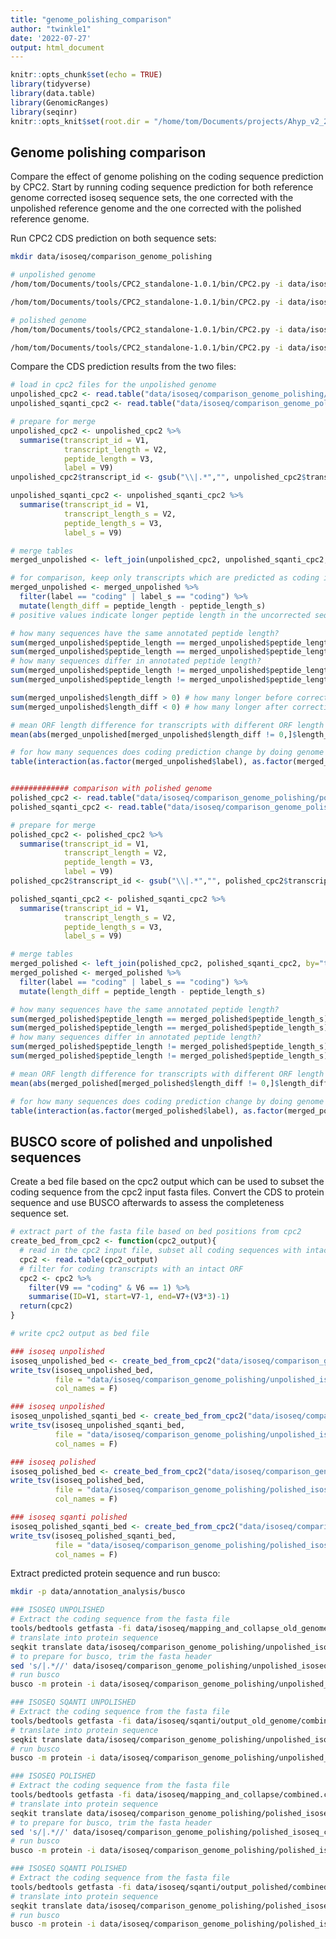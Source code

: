 ```yaml
---
title: "genome_polishing_comparison"
author: "twinkle1"
date: '2022-07-27'
output: html_document
---
```


```r
knitr::opts_chunk$set(echo = TRUE)
library(tidyverse)
library(data.table)
library(GenomicRanges)
library(seqinr)
knitr::opts_knit$set(root.dir = "/home/tom/Documents/projects/Ahyp_v2_2_publication/")
```

## Genome polishing comparison

Compare the effect of genome polishing on the coding sequence prediction by CPC2. Start by running coding sequence prediction for both reference genome corrected isoseq sequence sets, the one corrected with the unpolished reference genome and the one corrected with the polished reference genome.

Run CPC2 CDS prediction on both sequence sets:

```bash
mkdir data/isoseq/comparison_genome_polishing

# unpolished genome
/hom/tom/Documents/tools/CPC2_standalone-1.0.1/bin/CPC2.py -i data/isoseq/sqanti/output_old_genome/combined.collapsed.min_fl_2.filtered.underscore_corrected.fasta --ORF -o data/isoseq/comparison_genome_polishing/unpolished_isoseq_sqanti_cpc2

/hom/tom/Documents/tools/CPC2_standalone-1.0.1/bin/CPC2.py -i data/isoseq/mapping_and_collapse_old_genome/combined.collapsed.min_fl_2.filtered.rep.fa --ORF -o data/isoseq/comparison_genome_polishing/unpolished_isoseq_cpc2

# polished genome
/hom/tom/Documents/tools/CPC2_standalone-1.0.1/bin/CPC2.py -i data/isoseq/sqanti/output_polished/combined.collapsed.min_fl_2.filtered_corrected.fasta --ORF -o data/isoseq/comparison_genome_polishing/polished_isoseq_sqanti_cpc2

/hom/tom/Documents/tools/CPC2_standalone-1.0.1/bin/CPC2.py -i data/isoseq/mapping_and_collapse/combined.collapsed.min_fl_2.filtered.rep.fa --ORF -o data/isoseq/comparison_genome_polishing/polished_isoseq_cpc2
```


Compare the CDS prediction results from the two files:

```r
# load in cpc2 files for the unpolished genome
unpolished_cpc2 <- read.table("data/isoseq/comparison_genome_polishing/unpolished_isoseq_cpc2.txt")
unpolished_sqanti_cpc2 <- read.table("data/isoseq/comparison_genome_polishing/unpolished_isoseq_sqanti_cpc2.txt")

# prepare for merge
unpolished_cpc2 <- unpolished_cpc2 %>%
  summarise(transcript_id = V1,
            transcript_length = V2,
            peptide_length = V3,
            label = V9)
unpolished_cpc2$transcript_id <- gsub("\\|.*","", unpolished_cpc2$transcript_id)

unpolished_sqanti_cpc2 <- unpolished_sqanti_cpc2 %>%
  summarise(transcript_id = V1,
            transcript_length_s = V2,
            peptide_length_s = V3,
            label_s = V9)

# merge tables
merged_unpolished <- left_join(unpolished_cpc2, unpolished_sqanti_cpc2, by="transcript_id")

# for comparison, keep only transcripts which are predicted as coding in at least one dataset
merged_unpolished <- merged_unpolished %>%
  filter(label == "coding" | label_s == "coding") %>%
  mutate(length_diff = peptide_length - peptide_length_s)
# positive values indicate longer peptide length in the uncorrected sequences, negative values indicate longer corrected peptide length

# how many sequences have the same annotated peptide length?
sum(merged_unpolished$peptide_length == merged_unpolished$peptide_length_s)
sum(merged_unpolished$peptide_length == merged_unpolished$peptide_length_s)/nrow(merged_unpolished) # percentage
# how many sequences differ in annotated peptide length?
sum(merged_unpolished$peptide_length != merged_unpolished$peptide_length_s)
sum(merged_unpolished$peptide_length != merged_unpolished$peptide_length_s)/nrow(merged_unpolished) # percentage

sum(merged_unpolished$length_diff > 0) # how many longer before correction
sum(merged_unpolished$length_diff < 0) # how many longer after correction

# mean ORF length difference for transcripts with different ORF length predictions
mean(abs(merged_unpolished[merged_unpolished$length_diff != 0,]$length_diff))

# for how many sequences does coding prediction change by doing genome correction?
table(interaction(as.factor(merged_unpolished$label), as.factor(merged_unpolished$label_s)))


############# comparison with polished genome
polished_cpc2 <- read.table("data/isoseq/comparison_genome_polishing/polished_isoseq_cpc2.txt")
polished_sqanti_cpc2 <- read.table("data/isoseq/comparison_genome_polishing/polished_isoseq_sqanti_cpc2.txt")

# prepare for merge
polished_cpc2 <- polished_cpc2 %>%
  summarise(transcript_id = V1,
            transcript_length = V2,
            peptide_length = V3,
            label = V9)
polished_cpc2$transcript_id <- gsub("\\|.*","", polished_cpc2$transcript_id)

polished_sqanti_cpc2 <- polished_sqanti_cpc2 %>%
  summarise(transcript_id = V1,
            transcript_length_s = V2,
            peptide_length_s = V3,
            label_s = V9)

# merge tables
merged_polished <- left_join(polished_cpc2, polished_sqanti_cpc2, by="transcript_id")
merged_polished <- merged_polished %>%
  filter(label == "coding" | label_s == "coding") %>%
  mutate(length_diff = peptide_length - peptide_length_s)

# how many sequences have the same annotated peptide length?
sum(merged_polished$peptide_length == merged_polished$peptide_length_s)
sum(merged_polished$peptide_length == merged_polished$peptide_length_s)/nrow(merged_polished)
# how many sequences differ in annotated peptide length?
sum(merged_polished$peptide_length != merged_polished$peptide_length_s)
sum(merged_polished$peptide_length != merged_polished$peptide_length_s)/nrow(merged_polished)

# mean ORF length difference for transcripts with different ORF length predictions
mean(abs(merged_polished[merged_polished$length_diff != 0,]$length_diff))

# for how many sequences does coding prediction change by doing genome correction?
table(interaction(as.factor(merged_polished$label), as.factor(merged_polished$label_s)))
```


## BUSCO score of polished and unpolished sequences

Create a bed file based on the cpc2 output which can be used to subset the coding sequence from the cpc2 input fasta files. Convert the CDS to protein sequence and use BUSCO afterwards to assess the completeness sequence set.

```r
# extract part of the fasta file based on bed positions from cpc2
create_bed_from_cpc2 <- function(cpc2_output){
  # read in the cpc2 input file, subset all coding sequences with intact ORF, then convert to bed
  cpc2 <- read.table(cpc2_output)
  # filter for coding transcripts with an intact ORF
  cpc2 <- cpc2 %>%
    filter(V9 == "coding" & V6 == 1) %>%
    summarise(ID=V1, start=V7-1, end=V7+(V3*3)-1)
  return(cpc2)
}

# write cpc2 output as bed file

### isoseq unpolished
isoseq_unpolished_bed <- create_bed_from_cpc2("data/isoseq/comparison_genome_polishing/unpolished_isoseq_cpc2.txt") 
write_tsv(isoseq_unpolished_bed, 
          file = "data/isoseq/comparison_genome_polishing/unpolished_isoseq_cpc2.bed",
          col_names = F)

### isoseq unpolished
isoseq_unpolished_sqanti_bed <- create_bed_from_cpc2("data/isoseq/comparison_genome_polishing/unpolished_isoseq_sqanti_cpc2.txt") 
write_tsv(isoseq_unpolished_sqanti_bed, 
          file = "data/isoseq/comparison_genome_polishing/unpolished_isoseq_sqanti_cpc2.bed",
          col_names = F)

### isoseq polished
isoseq_polished_bed <- create_bed_from_cpc2("data/isoseq/comparison_genome_polishing/polished_isoseq_cpc2.txt") 
write_tsv(isoseq_polished_bed, 
          file = "data/isoseq/comparison_genome_polishing/polished_isoseq_cpc2.bed",
          col_names = F)

### isoseq sqanti polished
isoseq_polished_sqanti_bed <- create_bed_from_cpc2("data/isoseq/comparison_genome_polishing/polished_isoseq_sqanti_cpc2.txt") 
write_tsv(isoseq_polished_sqanti_bed, 
          file = "data/isoseq/comparison_genome_polishing/polished_isoseq_sqanti_cpc2.bed",
          col_names = F)
```

Extract predicted protein sequence and run busco:

```bash
mkdir -p data/annotation_analysis/busco

### ISOSEQ UNPOLISHED
# Extract the coding sequence from the fasta file
tools/bedtools getfasta -fi data/isoseq/mapping_and_collapse_old_genome/combined.collapsed.min_fl_2.filtered.rep.fa -fo data/isoseq/comparison_genome_polishing/unpolished_isoseq_cds.fasta -bed data/isoseq/comparison_genome_polishing/unpolished_isoseq_cpc2.bed
# translate into protein sequence
seqkit translate data/isoseq/comparison_genome_polishing/unpolished_isoseq_cds.fasta > data/isoseq/comparison_genome_polishing/unpolished_isoseq_cds.faa
# to prepare for busco, trim the fasta header
sed 's/|.*//' data/isoseq/comparison_genome_polishing/unpolished_isoseq_cds.faa > data/isoseq/comparison_genome_polishing/unpolished_isoseq_cds_fixed.faa
# run busco
busco -m protein -i data/isoseq/comparison_genome_polishing/unpolished_isoseq_cds_fixed.faa -o unpolished_isoseq_cds -l embryophyta_odb10 --out_path data/annotation_analysis/busco/ --download_path data/busco/datasets/ -c 7 -f

### ISOSEQ SQANTI UNPOLISHED
# Extract the coding sequence from the fasta file
tools/bedtools getfasta -fi data/isoseq/sqanti/output_old_genome/combined.collapsed.min_fl_2.filtered.underscore_corrected.fasta -fo data/isoseq/comparison_genome_polishing/unpolished_isoseq_sqanti_cds.fasta -bed data/isoseq/comparison_genome_polishing/unpolished_isoseq_sqanti_cpc2.bed
# translate into protein sequence
seqkit translate data/isoseq/comparison_genome_polishing/unpolished_isoseq_sqanti_cds.fasta > data/isoseq/comparison_genome_polishing/unpolished_isoseq_sqanti_cds.faa
# run busco
busco -m protein -i data/isoseq/comparison_genome_polishing/unpolished_isoseq_sqanti_cds.faa -o unpolished_isoseq_sqanti_cds -l embryophyta_odb10 --out_path data/annotation_analysis/busco/ --download_path data/busco/datasets/ -c 7 -f

### ISOSEQ POLISHED
# Extract the coding sequence from the fasta file
tools/bedtools getfasta -fi data/isoseq/mapping_and_collapse/combined.collapsed.min_fl_2.filtered.rep.fa -fo data/isoseq/comparison_genome_polishing/polished_isoseq_cds.fasta -bed data/isoseq/comparison_genome_polishing/polished_isoseq_cpc2.bed
# translate into protein sequence
seqkit translate data/isoseq/comparison_genome_polishing/polished_isoseq_cds.fasta > data/isoseq/comparison_genome_polishing/polished_isoseq_cds.faa
# to prepare for busco, trim the fasta header
sed 's/|.*//' data/isoseq/comparison_genome_polishing/polished_isoseq_cds.faa > data/isoseq/comparison_genome_polishing/polished_isoseq_cds_fixed.faa
# run busco
busco -m protein -i data/isoseq/comparison_genome_polishing/polished_isoseq_cds_fixed.faa -o polished_isoseq_cds -l embryophyta_odb10 --out_path data/annotation_analysis/busco/ --download_path data/busco/datasets/ -c 7 -f

### ISOSEQ SQANTI POLISHED
# Extract the coding sequence from the fasta file
tools/bedtools getfasta -fi data/isoseq/sqanti/output_polished/combined.collapsed.min_fl_2.filtered_corrected.fasta -fo data/isoseq/comparison_genome_polishing/polished_isoseq_sqanti_cds.fasta -bed data/isoseq/comparison_genome_polishing/polished_isoseq_sqanti_cpc2.bed
# translate into protein sequence
seqkit translate data/isoseq/comparison_genome_polishing/polished_isoseq_sqanti_cds.fasta > data/isoseq/comparison_genome_polishing/polished_isoseq_sqanti_cds.faa
# run busco
busco -m protein -i data/isoseq/comparison_genome_polishing/polished_isoseq_sqanti_cds.faa -o polished_isoseq_sqanti_cds -l embryophyta_odb10 --out_path data/annotation_analysis/busco/ --download_path data/busco/datasets/ -c 7 -f
```









